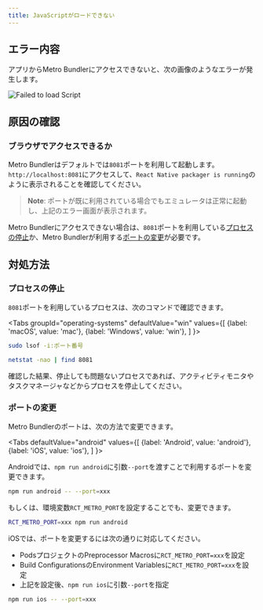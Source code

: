 ```yaml
---
title: JavaScriptがロードできない
---
```



## エラー内容

アプリからMetro Bundlerにアクセスできないと、次の画像のようなエラーが発生します。

![Failed to load Script](failed-to-load-script.png)

## 原因の確認

### ブラウザでアクセスできるか

Metro Bundlerはデフォルトでは`8081`ポートを利用して起動します。`http://localhost:8081`にアクセスして、`React Native packager is running`のように表示されることを確認してください。

> **Note**: ポートが既に利用されている場合でもエミュレータは正常に起動し、上記のエラー画面が表示されます。

Metro Bundlerにアクセスできない場合は、`8081`ポートを利用している[プロセスの停止](#プロセスの停止)か、Metro Bundlerが利用する[ポートの変更](#ポートの変更)が必要です。

## 対処方法

### プロセスの停止

`8081`ポートを利用しているプロセスは、次のコマンドで確認できます。

<!-- textlint-disable ja-technical-writing/sentence-length -->

<Tabs
  groupId="operating-systems"
  defaultValue="win"
  values={[
    {label: 'macOS', value: 'mac'},
    {label: 'Windows', value: 'win'},
  ]
}>

<!-- textlint-enable ja-technical-writing/sentence-length -->

<TabItem value="mac">

```bash
sudo lsof -i:ポート番号
```

</TabItem>
<TabItem value="win">

```bash
netstat -nao | find 8081
```

</TabItem>
</Tabs>

確認した結果、停止しても問題ないプロセスであれば、アクティビティモニタやタスクマネージャなどからプロセスを停止してください。

### ポートの変更

Metro Bundlerのポートは、次の方法で変更できます。

<!-- textlint-disable ja-technical-writing/sentence-length -->

<Tabs
  defaultValue="android"
  values={[
    {label: 'Android', value: 'android'},
    {label: 'iOS', value: 'ios'},
  ]
}>

<!-- textlint-enable ja-technical-writing/sentence-length -->

<TabItem value="android">

Androidでは、`npm run android`に引数`--port`を渡すことで利用するポートを変更できます。

```bash
npm run android -- --port=xxx
```

もしくは、環境変数`RCT_METRO_PORT`を設定することでも、変更できます。

```bash
RCT_METRO_PORT=xxx npm run android
```

</TabItem>
<TabItem value="ios">
iOSでは、ポートを変更するには次の通りに対応してください。

* PodsプロジェクトのPreprocessor Macrosに`RCT_METRO_PORT=xxx`を設定
* Build ConfigurationsのEnvironment Variablesに`RCT_METRO_PORT=xxx`を設定
* 上記を設定後、`npm run ios`に引数`--port`を指定

```bash
npm run ios -- --port=xxx
```

</TabItem>
</Tabs>

